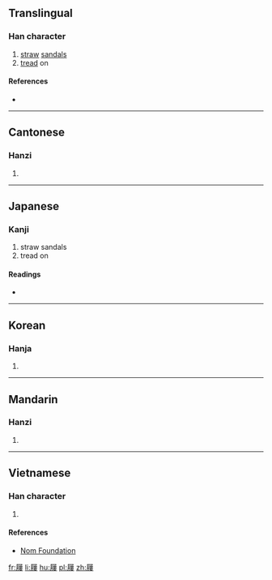 {{also|屦}}
==Translingual==

===Han character===
{{Han char|rn=44|rad=尸|as=14|sn=17|four=77247|canj=SHOV|ids=⿸尸⿰彳婁}}

# [[straw]] [[sandal]]s
# [[tread]] on

====References====
* {{Han ref|kx=0304.010|dkj=07811|dj=0602.090|hdz=20981.090|uh=5C68|ud=23656|bh=C0AB|bd=49323}}

----

==Cantonese==

===Hanzi===
{{yue-hanzi|jyut=[[geoi3]]|y=geui3|sim=屦}}

# {{defn|lang=yue|sort=尸14}}

----

==Japanese==

===Kanji===
{{ja-kanji|grade=|rs=尸14}}

# straw sandals
# tread on

====Readings====
* {{ja-readings|on=[[く]] (ku)|kun=[[くつ]] (kutsu)}}

----

==Korean==

===Hanja===
{{ko-hanja|hangeul=구|rv=gu|mr=ku}}

# {{defn|lang=ko|sort=尸14}}

----

==Mandarin==

===Hanzi===
{{cmn-hanzi|sim=屦|pin=[[jù]] ([[ju4]])|wg=chü<sup>4</sup>}}

# {{defn|lang=cmn|sort=尸14}}

----

==Vietnamese==

===Han character===
{{vi-readings|rs=尸14| hanviet = lũ}}

# {{defn|lang=vi|sort=尸14}}

====References====
*[http://nomfoundation.org/common/nom_details.php?codepoint=5c68 Nom Foundation]

[[fr:屨]]
[[li:屨]]
[[hu:屨]]
[[pl:屨]]
[[zh:屨]]